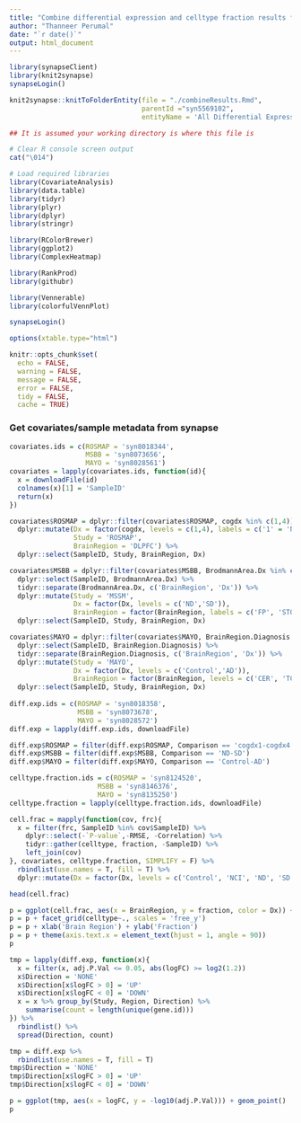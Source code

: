 ```yaml
---
title: "Combine differential expression and celltype fraction results from all brain banks"
author: "Thanneer Perumal"
date: "`r date()`"
output: html_document
---
```

```r
library(synapseClient)
library(knit2synapse)
synapseLogin()

knit2synapse::knitToFolderEntity(file = "./combineResults.Rmd", 
                                 parentId ="syn5569102",
                                 entityName = 'All Differential Expression Results')
```

```r
## It is assumed your working directory is where this file is

# Clear R console screen output
cat("\014")  

# Load required libraries
library(CovariateAnalysis)
library(data.table)
library(tidyr)
library(plyr)
library(dplyr)
library(stringr)

library(RColorBrewer)
library(ggplot2)
library(ComplexHeatmap)

library(RankProd)
library(githubr)

library(Vennerable)
library(colorfulVennPlot)

synapseLogin()

options(xtable.type="html")

knitr::opts_chunk$set(
  echo = FALSE,
  warning = FALSE,
  message = FALSE,
  error = FALSE,
  tidy = FALSE,
  cache = TRUE)
```

### Get covariates/sample metadata from synapse
```r
covariates.ids = c(ROSMAP = 'syn8018344',
                   MSBB = 'syn8073656',
                   MAYO = 'syn8028561')
covariates = lapply(covariates.ids, function(id){
  x = downloadFile(id)
  colnames(x)[1] = 'SampleID'
  return(x)
})

covariates$ROSMAP = dplyr::filter(covariates$ROSMAP, cogdx %in% c(1,4)) %>%
  dplyr::mutate(Dx = factor(cogdx, levels = c(1,4), labels = c('1' = 'NCI', '4' = 'AD')),
                Study = 'ROSMAP',
                BrainRegion = 'DLPFC') %>%
  dplyr::select(SampleID, Study, BrainRegion, Dx)

covariates$MSBB = dplyr::filter(covariates$MSBB, BrodmannArea.Dx %in% c('BM10.SD', 'BM22.SD', 'BM36.SD', 'BM44.SD', 'BM36.ND', 'BM10.ND', 'BM44.ND', 'BM22.ND')) %>%
  dplyr::select(SampleID, BrodmannArea.Dx) %>%
  tidyr::separate(BrodmannArea.Dx, c('BrainRegion', 'Dx')) %>%
  dplyr::mutate(Study = 'MSSM',
                Dx = factor(Dx, levels = c('ND','SD')),
                BrainRegion = factor(BrainRegion, labels = c('FP', 'STG', 'PHG', 'IFG'))) %>%
  dplyr::select(SampleID, Study, BrainRegion, Dx)

covariates$MAYO = dplyr::filter(covariates$MAYO, BrainRegion.Diagnosis %in% c('TCX.AD', 'TCX.Control', 'CER.AD', 'CER.Control')) %>%
  dplyr::select(SampleID, BrainRegion.Diagnosis) %>%
  tidyr::separate(BrainRegion.Diagnosis, c('BrainRegion', 'Dx')) %>%
  dplyr::mutate(Study = 'MAYO',
                Dx = factor(Dx, levels = c('Control','AD')),
                BrainRegion = factor(BrainRegion, levels = c('CER', 'TCX'))) %>%
  dplyr::select(SampleID, Study, BrainRegion, Dx)
  
diff.exp.ids = c(ROSMAP = 'syn8018358',
                 MSBB = 'syn8073678',
                 MAYO = 'syn8028572')
diff.exp = lapply(diff.exp.ids, downloadFile)

diff.exp$ROSMAP = filter(diff.exp$ROSMAP, Comparison == 'cogdx1-cogdx4')
diff.exp$MSBB = filter(diff.exp$MSBB, Comparison == 'ND-SD')
diff.exp$MAYO = filter(diff.exp$MAYO, Comparison == 'Control-AD')

celltype.fraction.ids = c(ROSMAP = 'syn8124520',
                      MSBB = 'syn8146376',
                      MAYO = 'syn8135250')
celltype.fraction = lapply(celltype.fraction.ids, downloadFile) 
```

```r
cell.frac = mapply(function(cov, frc){
  x = filter(frc, SampleID %in% cov$SampleID) %>%
    dplyr::select(-`P-value`,-RMSE, -Correlation) %>%
    tidyr::gather(celltype, fraction, -SampleID) %>%
    left_join(cov)
}, covariates, celltype.fraction, SIMPLIFY = F) %>%
  rbindlist(use.names = T, fill = T) %>%
  dplyr::mutate(Dx = factor(Dx, levels = c('Control', 'NCI', 'ND', 'SD', 'AD')))

head(cell.frac)

p = ggplot(cell.frac, aes(x = BrainRegion, y = fraction, color = Dx)) + geom_boxplot()
p = p + facet_grid(celltype~., scales = 'free_y')
p = p + xlab('Brain Region') + ylab('Fraction')
p = p + theme(axis.text.x = element_text(hjust = 1, angle = 90))
p
```

```r
tmp = lapply(diff.exp, function(x){
  x = filter(x, adj.P.Val <= 0.05, abs(logFC) >= log2(1.2)) 
  x$Direction = 'NONE'
  x$Direction[x$logFC > 0] = 'UP'
  x$Direction[x$logFC < 0] = 'DOWN'
  x = x %>% group_by(Study, Region, Direction) %>%
    summarise(count = length(unique(gene.id)))
}) %>%
  rbindlist() %>%
  spread(Direction, count)

tmp = diff.exp %>% 
  rbindlist(use.names = T, fill = T) 
tmp$Direction = 'NONE'
tmp$Direction[x$logFC > 0] = 'UP'
tmp$Direction[x$logFC < 0] = 'DOWN'

p = ggplot(tmp, aes(x = logFC, y = -log10(adj.P.Val))) + geom_point()
p
```